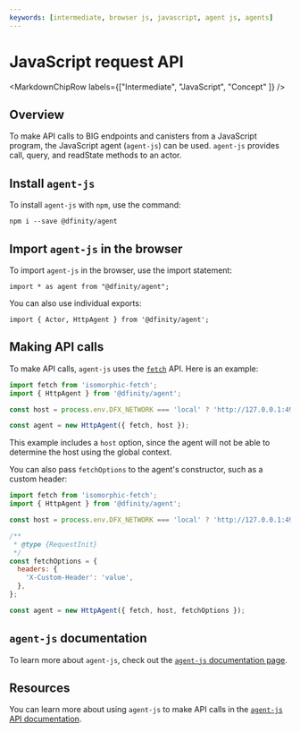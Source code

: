 ```yaml
---
keywords: [intermediate, browser js, javascript, agent js, agents]
---
```



# JavaScript request API

<MarkdownChipRow labels={["Intermediate", "JavaScript", "Concept" ]} />

## Overview

To make API calls to BIG endpoints and canisters from a JavaScript program, the JavaScript agent (`agent-js`) can be used. `agent-js` provides call, query, and readState methods to an actor.

## Install `agent-js`

To install `agent-js` with `npm`, use the command:

```
npm i --save @dfinity/agent
```

## Import `agent-js` in the browser

To import `agent-js` in the browser, use the import statement:

```
import * as agent from "@dfinity/agent";
```

You can also use individual exports:

```
import { Actor, HttpAgent } from '@dfinity/agent';
```

## Making API calls

To make API calls, `agent-js` uses the [`fetch`](https://www.npmjs.com/package/isomorphic-fetch) API. Here is an example:

```javascript
import fetch from 'isomorphic-fetch';
import { HttpAgent } from '@dfinity/agent';

const host = process.env.DFX_NETWORK === 'local' ? 'http://127.0.0.1:4943' : 'https://icp-api.io';

const agent = new HttpAgent({ fetch, host });
```

This example includes a `host` option, since the agent will not be able to determine the host using the global context.

You can also pass `fetchOptions` to the agent's constructor, such as a custom header:

```javascript
import fetch from 'isomorphic-fetch';
import { HttpAgent } from '@dfinity/agent';

const host = process.env.DFX_NETWORK === 'local' ? 'http://127.0.0.1:4943' : 'https://ic0.app';

/**
 * @type {RequestInit}
 */
const fetchOptions = {
  headers: {
    'X-Custom-Header': 'value',
  },
};

const agent = new HttpAgent({ fetch, host, fetchOptions });
```

## `agent-js` documentation

To learn more about `agent-js`, check out the [`agent-js` documentation page](/docs/current/developer-docs/developer-tools/off-chain/agents/javascript-agent).


## Resources

You can learn more about using `agent-js` to make API calls in the [`agent-js` API documentation](https://agent-js.icp.xyz/agent/index.html).